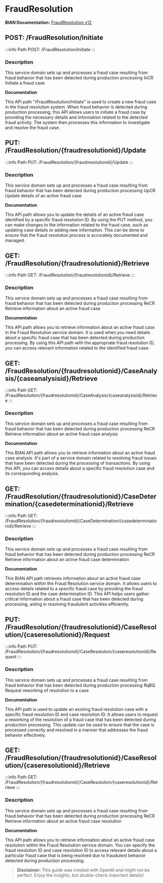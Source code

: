 # FraudResolution

**BIAN Documentation:** [FraudResolution v12](https://app.swaggerhub.com/apis/BIAN-3/FraudResolution/12.0.0)

## POST: /FraudResolution/Initiate

:::info Path
POST: /FraudResolution/Initiate
:::

### Description

This service domain sets up and processes a fraud case resulting from fraud behavior that has been detected during production processing InCR Initiate a fraud case

**Documentation**

This API path "/FraudResolution/Initiate" is used to create a new fraud case in the fraud resolution system\. When fraud behavior is detected during production processing\, this API allows users to initiate a fraud case by providing the necessary details and information related to the detected fraud activity\. The system then processes this information to investigate and resolve the fraud case\.

## PUT: /FraudResolution/\{fraudresolutionid\}/Update

:::info Path
PUT: /FraudResolution/\{fraudresolutionid\}/Update
:::

### Description

This service domain sets up and processes a fraud case resulting from fraud behavior that has been detected during production processing UpCR Update details of an active fraud case

**Documentation**

This API path allows you to update the details of an active fraud case identified by a specific fraud resolution ID\. By using the PUT method\, you can make changes to the information related to the fraud case\, such as updating case details or adding new information\. This can be done to ensure that the fraud resolution process is accurately documented and managed\.

## GET: /FraudResolution/\{fraudresolutionid\}/Retrieve

:::info Path
GET: /FraudResolution/\{fraudresolutionid\}/Retrieve
:::

### Description

This service domain sets up and processes a fraud case resulting from fraud behavior that has been detected during production processing ReCR Retrieve information about an active fraud case

**Documentation**

This API path allows you to retrieve information about an active fraud case in the Fraud Resolution service domain\. It is used when you need details about a specific fraud case that has been detected during production processing\. By using this API path with the appropriate fraud resolution ID\, you can access relevant information related to the identified fraud case\.

## GET: /FraudResolution/\{fraudresolutionid\}/CaseAnalysis/\{caseanalysisid\}/Retrieve

:::info Path
GET: /FraudResolution/\{fraudresolutionid\}/CaseAnalysis/\{caseanalysisid\}/Retrieve
:::

### Description

This service domain sets up and processes a fraud case resulting from fraud behavior that has been detected during production processing ReCR Retrieve information about an active fraud case analysis

**Documentation**

This BIAN API path allows you to retrieve information about an active fraud case analysis\. It's part of a service domain related to resolving fraud issues that have been detected during the processing of transactions\. By using this API\, you can access details about a specific fraud resolution case and its corresponding analysis\.

## GET: /FraudResolution/\{fraudresolutionid\}/CaseDetermination/\{casedeterminationid\}/Retrieve

:::info Path
GET: /FraudResolution/\{fraudresolutionid\}/CaseDetermination/\{casedeterminationid\}/Retrieve
:::

### Description

This service domain sets up and processes a fraud case resulting from fraud behavior that has been detected during production processing ReCR Retrieve information about an active fraud case determination

**Documentation**

This BIAN API path retrieves information about an active fraud case determination within the Fraud Resolution service domain\. It allows users to access details related to a specific fraud case by providing the fraud resolution ID and the case determination ID\. This API helps users gather critical information about a fraud case that has been detected during processing\, aiding in resolving fraudulent activities efficiently\.

## PUT: /FraudResolution/\{fraudresolutionid\}/CaseResolution/\{caseresolutionid\}/Request

:::info Path
PUT: /FraudResolution/\{fraudresolutionid\}/CaseResolution/\{caseresolutionid\}/Request
:::

### Description

This service domain sets up and processes a fraud case resulting from fraud behavior that has been detected during production processing RqBQ Request reworking of resolution to a case

**Documentation**

This API path is used to update an existing fraud resolution case with a specific fraud resolution ID and case resolution ID\. It allows users to request a reworking of the resolution of a fraud case that has been detected during production processing\. This update can be used to ensure that the case is processed correctly and resolved in a manner that addresses the fraud behavior effectively\.

## GET: /FraudResolution/\{fraudresolutionid\}/CaseResolution/\{caseresolutionid\}/Retrieve

:::info Path
GET: /FraudResolution/\{fraudresolutionid\}/CaseResolution/\{caseresolutionid\}/Retrieve
:::

### Description

This service domain sets up and processes a fraud case resulting from fraud behavior that has been detected during production processing ReCR Retrieve information about an active fraud case resolution

**Documentation**

This API path allows you to retrieve information about an active fraud case resolution within the Fraud Resolution service domain\. You can specify the fraud resolution ID and case resolution ID to access relevant details about a particular fraud case that is being resolved due to fraudulent behavior detected during production processing\.

> **Disclaimer:** This guide was created with OpenAI and might not be perfect. Enjoy the insights, but double-check important details!
